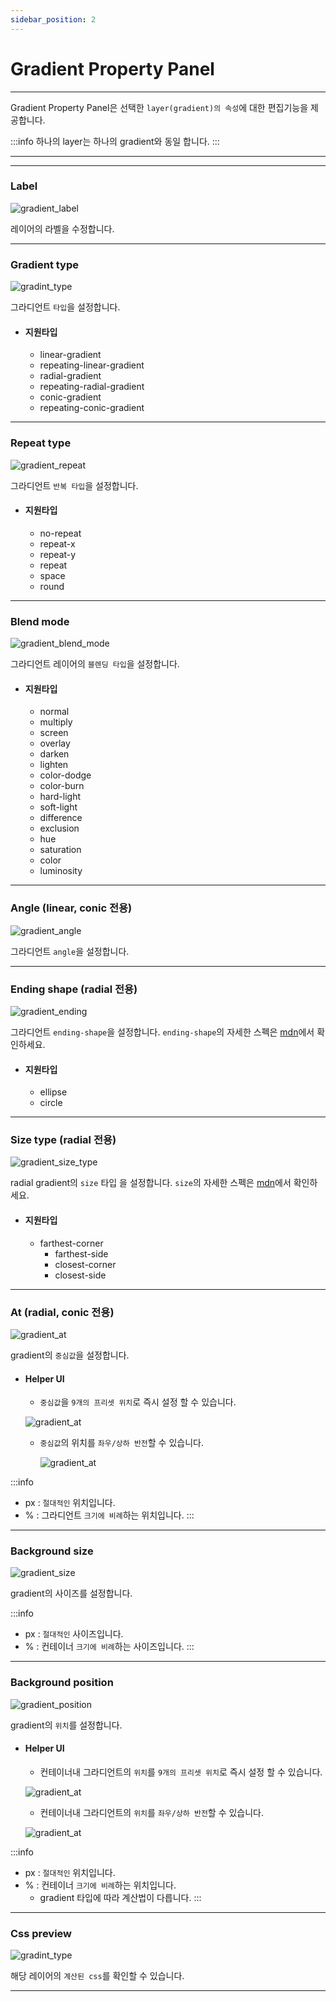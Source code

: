 ```yaml
---
sidebar_position: 2
---
```



# Gradient Property Panel

<hr/>

Gradient Property Panel은 선택한 ```layer(gradient)의 속성```에 대한 편집기능을 제공합니다.

:::info
하나의 layer는 하나의 gradient와 동일 합니다.
:::

<hr/>

<TOCInline toc={toc}/>

<hr/>

### Label
![gradient_label](./img/gradient_label.png)

레이어의 라벨을 수정합니다.
<hr/>

### Gradient type
![gradint_type](./img/gradient_type.png)

그라디언트 ```타입```을 설정합니다.

- #### 지원타입
	- linear-gradient
	- repeating-linear-gradient
	- radial-gradient
	- repeating-radial-gradient
	- conic-gradient
	- repeating-conic-gradient

<hr/>

### Repeat type
![gradient_repeat](./img/gradient_repeat.png)

그라디언트 ```반복 타입```을 설정합니다.

- #### 지원타입
	- no-repeat
	- repeat-x
	- repeat-y
	- repeat
	- space
	- round

<hr/>

### Blend mode
![gradient_blend_mode](./img/gradient_blend_mode.png)

그라디언트 레이어의 ```블렌딩 타입```을 설정합니다.

- #### 지원타입
  - normal
  - multiply
  - screen
  - overlay
  - darken
  - lighten
  - color-dodge
  - color-burn
  - hard-light
  - soft-light
  - difference
  - exclusion
  - hue
  - saturation
  - color
  - luminosity

<hr/>

### Angle (linear, conic 전용)
![gradient_angle](./img/gradient_angle.png)

그라디언트 ```angle```을 설정합니다.


<hr/>

### Ending shape (radial 전용)
![gradient_ending](./img/gradient_ending.png)

그라디언트 ```ending-shape```을 설정합니다. ```ending-shape```의 자세한 스펙은 [mdn](https://developer.mozilla.org/en-US/docs/Web/CSS/gradient/radial-gradient)에서 확인하세요.

- #### 지원타입
   - ellipse
   - circle

<hr/>

### Size type (radial 전용)
![gradient_size_type](./img/gradient_size_type.png)

radial gradient의 ```size``` 타입 을 설정합니다. ```size```의 자세한 스펙은 [mdn](https://developer.mozilla.org/en-US/docs/Web/CSS/gradient/radial-gradient)에서 확인하세요.

- #### 지원타입
  - farthest-corner
	- farthest-side
	- closest-corner
	- closest-side

<hr/>

### At (radial, conic 전용)
![gradient_at](./img/gradient_at.png)

gradient의 ```중심값```을 설정합니다.

- #### Helper UI
  - ```중심값```을 ```9개의 프리셋 위치```로 즉시 설정 할 수 있습니다.

   ![gradient_at](./img/gradient_at_location.png)

	- ```중심값```의 위치를 ```좌우/상하 반전```할 수 있습니다.

		![gradient_at](./img/gradient_at_mirrow.png)

:::info
- px : ```절대적인``` 위치입니다.
- % : 그라디언트  ```크기에 비례```하는 위치입니다.
:::

<hr/>

### Background size
![gradient_size](./img/gradient_size.png)

gradient의 사이즈를 설정합니다.

:::info
- px : ```절대적인``` 사이즈입니다.
- % : 컨테이너 ```크기에 비례```하는 사이즈입니다.
:::

<hr/>

### Background position
![gradient_position](./img/gradient_position.png)

gradient의 ```위치```를 설정합니다.

- #### Helper UI
	- 컨테이너내 그라디언트의 ```위치```를 ```9개의 프리셋 위치```로 즉시 설정 할 수 있습니다.

	![gradient_at](./img/gradient_at_location.png)

	- 컨테이너내 그라디언트의 ```위치```를 ```좌우/상하 반전```할 수 있습니다.

	![gradient_at](./img/gradient_at_mirrow.png)

:::info
- px : ```절대적인``` 위치입니다.
- % : 컨테이너 ```크기에 비례```하는 위치입니다.
	-	gradient 타입에 따라 계산법이 다릅니다.
:::
<hr/>

### Css preview
![gradint_type](./img/gradient_css_preview.png)

해당 레이어의 ```계산된 css```를 확인할 수 있습니다.

<hr/>